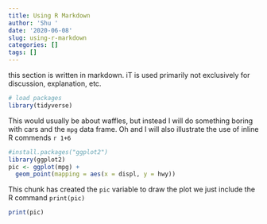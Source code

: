 ```yaml
---
title: Using R Markdown
author: 'Shu '
date: '2020-06-08'
slug: using-r-markdown
categories: []
tags: []
---
```


this section is written in markdown. iT is used primarily not exclusively for discussion, explanation, etc.

```r
# load packages
library(tidyverse)
```

This would usually be about waffles, but instead I will do something boring with cars and the `mpg` data frame. Oh and I will also illustrate the use of inline R commends `r 1+6`

```r
#install.packages("ggplot2")
library(ggplot2)
pic <- ggplot(mpg) + 
  geom_point(mapping = aes(x = displ, y = hwy))
```
This chunk has created the `pic` variable to draw the plot we just include the R command `print(pic)`

```r
print(pic)
```


